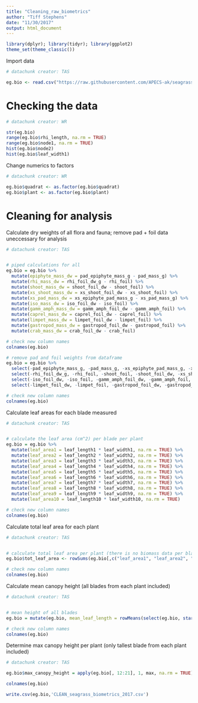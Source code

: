 ```yaml
---
title: "Cleaning_raw_biometrics"
author: "Tiff Stephens"
date: "11/30/2017"
output: html_document
---
```



```r
library(dplyr); library(tidyr); library(ggplot2)
theme_set(theme_classic())
```

Import data
```r
# datachunk creator: TAS

eg.bio <- read.csv("https://raw.githubusercontent.com/APECS-ak/seagrass_2017/master/RAW_seagrass_biometrics_2017.csv", stringsAsFactors = FALSE, header = TRUE)
```

# Checking the data
```r
# datachunk creator: WR

str(eg.bio)
range(eg.bio$rhi_length, na.rm = TRUE)
range(eg.bio$node1, na.rm = TRUE)
hist(eg.bio$node2)
hist(eg.bio$leaf_width1)
```

Change numerics to factors
```r
# datachunk creator: WR

eg.bio$quadrat <- as.factor(eg.bio$quadrat)
eg.bio$plant <- as.factor(eg.bio$plant)
```



# Cleaning for analysis

Calculate dry weights of all flora and fauna; remove pad + foil data uneccessary for analysis
```r
# datachunk creator: TAS


# piped calculations for all
eg.bio = eg.bio %>% 
  mutate(epiphyte_mass_dw = pad_epiphyte_mass_g - pad_mass_g) %>%
  mutate(rhi_mass_dw = rhi_foil_dw_g - rhi_foil) %>%
  mutate(shoot_mass_dw = shoot_foil_dw - shoot_foil) %>%
  mutate(xs_shoot_mass_dw = xs_shoot_foil_dw - xs_shoot_foil) %>%
  mutate(xs_pad_mass_dw = xs_epiphyte_pad_mass_g - xs_pad_mass_g) %>%
  mutate(iso_mass_dw = iso_foil_dw - iso_foil) %>%
  mutate(gamm_amph_mass_dw = gamm_amph_foil_dw - gamm_amph_foil) %>%
  mutate(caprel_mass_dw = caprel_foil_dw - caprel_foil) %>%
  mutate(limpet_mass_dw = limpet_foil_dw - limpet_foil) %>%
  mutate(gastropod_mass_dw = gastropod_foil_dw - gastropod_foil) %>%
  mutate(crab_mass_dw = crab_foil_dw - crab_foil) 

# check new column names
colnames(eg.bio)

# remove pad and foil weights from dataframe 
eg.bio = eg.bio %>% 
  select(-pad_epiphyte_mass_g, -pad_mass_g, -xs_epiphyte_pad_mass_g, -xs_pad_mass_g) %>% #pads
  select(-rhi_foil_dw_g, -rhi_foil, -shoot_foil, -shoot_foil_dw, -xs_shoot_foil_dw, -xs_shoot_foil) %>% #seagrass
  select(-iso_foil_dw, -iso_foil, -gamm_amph_foil_dw, -gamm_amph_foil, -caprel_foil_dw, -caprel_foil, -crab_foil_dw, -crab_foil) %>% #crustaceans
  select(-limpet_foil_dw, -limpet_foil, -gastropod_foil_dw, -gastropod_foil) #molluscs

# check new column names
colnames(eg.bio)
```


Calculate leaf areas for each blade measured
```r
# datachunk creator: TAS


# calculate the leaf area (cm^2) per blade per plant
eg.bio = eg.bio %>% 
  mutate(leaf_area1 = leaf_length1 * leaf_width1, na.rm = TRUE) %>%
  mutate(leaf_area2 = leaf_length2 * leaf_width2, na.rm = TRUE) %>%
  mutate(leaf_area3 = leaf_length3 * leaf_width3, na.rm = TRUE) %>%
  mutate(leaf_area4 = leaf_length4 * leaf_width4, na.rm = TRUE) %>%
  mutate(leaf_area5 = leaf_length5 * leaf_width5, na.rm = TRUE) %>%
  mutate(leaf_area6 = leaf_length6 * leaf_width6, na.rm = TRUE) %>%
  mutate(leaf_area7 = leaf_length7 * leaf_width7, na.rm = TRUE) %>%
  mutate(leaf_area8 = leaf_length8 * leaf_width8, na.rm = TRUE) %>%
  mutate(leaf_area9 = leaf_length9 * leaf_width9, na.rm = TRUE) %>%
  mutate(leaf_area10 = leaf_length10 * leaf_width10, na.rm = TRUE)

# check new column names
colnames(eg.bio)
```

Calculate total leaf area for each plant
```r
# datachunk creator: TAS


# calculate total leaf area per plant (there is no biomass data per blade so need to combine all blades)
eg.bio$tot_leaf_area <- rowSums(eg.bio[,c("leaf_area1", "leaf_area2", "leaf_area3", "leaf_area4", "leaf_area5", "leaf_area6", "leaf_area7", "leaf_area8", "leaf_area9", "leaf_area10")], na.rm = TRUE)

# check new column names
colnames(eg.bio)
```

Calculate mean canopy height (all blades from each plant included)
```r
# datachunk creator: TAS


# mean height of all blades
eg.bio = mutate(eg.bio, mean_leaf_length = rowMeans(select(eg.bio, starts_with("leaf_length")), na.rm = TRUE))

# check new column names
colnames(eg.bio)
```

Determine max canopy height per plant (only tallest blade from each plant included)
```r
# datachunk creator: TAS

eg.bio$max_canopy_height = apply(eg.bio[, 12:21], 1, max, na.rm = TRUE)

colnames(eg.bio)
```

```r
write.csv(eg.bio,'CLEAN_seagrass_biometrics_2017.csv')
```



































